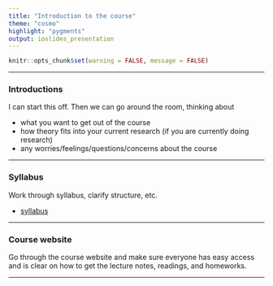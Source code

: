 ```yaml
---
title: "Introduction to the course"
theme: "cosmo"
highlight: "pygments"
output: ioslides_presentation
---
```


<style type="text/css">
.main-container {
  max-width: 800px;
  margin-left: auto;
  margin-right: auto;
}
</style>

```r
knitr::opts_chunk$set(warning = FALSE, message = FALSE) 
```
---

### Introductions 

I can start this off. Then we can go around the room, thinking about

+ what you want to get out of the course
+ how theory fits into your current research (if you are currently doing research)
+ any worries/feelings/questions/concerns about the course


---


### Syllabus

Work through syllabus, clarify structure, etc. 

- [syllabus](https://ecoinformatix.github.io/syllabus/)



---


### Course website 

Go through the course website and make sure everyone has easy access and is clear on how to get the lecture notes, readings, and homeworks. 

---


